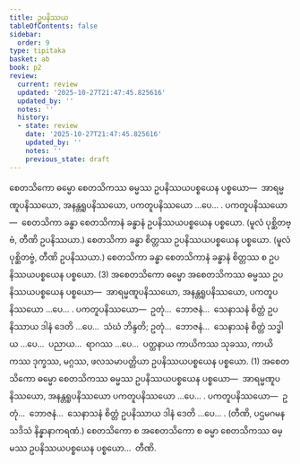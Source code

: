 ```yaml
---
title: ဥပနိဿယ
tableOfContents: false
sidebar:
  order: 9
type: tipitaka
basket: ab
book: p2
review:
  current: review
  updated: '2025-10-27T21:47:45.825616'
  updated_by: ''
  notes: ''
  history:
  - state: review
    date: '2025-10-27T21:47:45.825616'
    updated_by: ''
    notes: ''
    previous_state: draft
---
```



<ReviewStatus review={frontmatter.review} showDetails={true} />

<HypothesisAnnotation frontmatter={frontmatter} />

<DynamicBreadcrumb />

<Division number="127" book="p2" e="ch" v="38" p="207">

<Paragraph number="2626" book="p2">
စေတသိကော ဓမ္မော စေတသိကဿ ဓမ္မဿ ဥပနိဿယပစ္စယေန ပစ္စယော—  အာရမ္မဏူပနိဿယော, အနန္တရူပနိဿယော, ပကတူပနိဿယော …ပေ… . <Emphasis>ပကတူပနိဿယော</Emphasis>—  စေတသိကာ ခန္ဓာ စေတသိကာနံ ခန္ဓာနံ ဥပနိဿယပစ္စယေန ပစ္စယော. (မူလံ ပုစ္ဆိတဗ္ဗံ, တီဏိ ဥပနိဿယာ.) စေတသိကာ ခန္ဓာ စိတ္တဿ ဥပနိဿယပစ္စယေန ပစ္စယော. (မူလံ ပုစ္ဆိတဗ္ဗံ, တီဏိ ဥပနိဿယာ.) စေတသိကာ ခန္ဓာ စေတသိကာနံ ခန္ဓာနံ စိတ္တဿ စ ဥပနိဿယပစ္စယေန ပစ္စယော. (3)
</Paragraph>

</Division>
<Division number="128" book="p2" e="ch" v="38" p="207">

<Paragraph number="2627" book="p2">
အစေတသိကော ဓမ္မော အစေတသိကဿ ဓမ္မဿ ဥပနိဿယပစ္စယေန ပစ္စယော—  အာရမ္မဏူပနိဿယော, အနန္တရူပနိဿယော, ပကတူပနိဿယော …ပေ… . <Emphasis>ပကတူပနိဿယော</Emphasis>—  ဥတုံ…  ဘောဇနံ…  သေနာသနံ စိတ္တံ ဥပနိဿာယ ဒါနံ ဒေတိ …ပေ…  သံဃံ ဘိန္ဒတိ; ဥတုံ…  ဘောဇနံ…  သေနာသနံ စိတ္တံ သဒ္ဓါယ …ပေ…  ပညာယ…  ရာဂဿ …ပေ…  ပတ္ထနာယ ကာယိကဿ သုခဿ, ကာယိကဿ ဒုက္ခဿ, မဂ္ဂဿ, ဖလသမာပတ္တိယာ ဥပနိဿယပစ္စယေန ပစ္စယော. (1)
</Paragraph>

<Paragraph number="2628" book="p2">
အစေတသိကော ဓမ္မော စေတသိကဿ ဓမ္မဿ ဥပနိဿယပစ္စယေန ပစ္စယော—  အာရမ္မဏူပနိဿယော, အနန္တရူပနိဿယော ပကတူပနိဿယော …ပေ… . <Emphasis>ပကတူပနိဿယော</Emphasis>—  ဥတုံ…  ဘောဇနံ…  သေနာသနံ စိတ္တံ ဥပနိဿာယ ဒါနံ ဒေတိ …ပေ… . (တီဏိ, ပဌမဂမနသဒိသံ နိန္နာနာကရဏံ.)
</Paragraph>

<Paragraph number="2629" book="p2">
စေတသိကော စ အစေတသိကော စ ဓမ္မာ စေတသိကဿ ဓမ္မဿ ဥပနိဿယပစ္စယေန ပစ္စယော…  တီဏိ.
</Paragraph>
</Division>